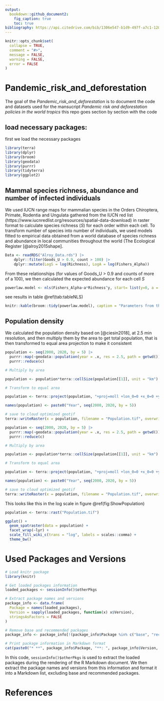```yaml
---
output:
  bookdown::github_document2:
    fig_caption: true
    toc: true
bibliography: https://api.citedrive.com/bib/1306e547-b1d9-497f-a7c1-120c6d3d6ad7/references.bib?x=eyJpZCI6ICIxMzA2ZTU0Ny1iMWQ5LTQ5N2YtYTdjMS0xMjBjNmQzZDZhZDciLCAidXNlciI6ICI4NjQ0IiwgInNpZ25hdHVyZSI6ICJmMjFmNGMwNjZhOWYxN2I0YmRlZTdjNWU2ZmY1N2Y5OTA1MGRjNTlmZGIwN2ZlMzFiNTc2YzY0ZjI1MzBlYzA3In0=/bibliography.bib
---
```


<!-- README.md is generated from README.Rmd. Please edit that file -->

```r
knitr::opts_chunk$set(
  collapse = TRUE,
  comment = "#>",
  message = FALSE,
  warning = FALSE,
  error = FALSE
)
```

# Pandemic_risk_and_deforestation

<!-- badges: start -->
<!-- badges: end -->

The goal of the *Pandemic_risk_and_deforestation* is to document the code and datasets used for the mansucript *Pandemic risk and deforestation policies in the world tropics* this repo goes section by section with the code

## load necessary packages:

first we load the necessary packages

```r
library(terra)
library(dplyr)
library(broom)
library(geodata)
library(purrr)
library(tidyterra)
library(ggplot2)
```


## Mammal species richness, abundance and number of infected individuals 

We used IUCN range maps for mammalian species in the Orders Chiroptera, Primate, Rodentia and Ungulata gathered from the IUCN red list (https://www.iucnredlist.org/resources/spatial-data-download) in raster format to calculate species richness ($S$) for each order within each cell. To transform number of species into number of individuals, we used models fitted to empirical data obtained from a world database of species richness and abundance in local communities throughout the world (The Ecological Register [@alroy2015shape].

```r
Data <- readRDS("Alroy_Data.rds") |>  
    dplyr::filter(Goods_U > 0.9, count > 100) |>  
    dplyr::mutate(LogS = log(Richness), LogA = log(Fishers_Alpha))
```

From these relationships (for values of Goods_U > 0.9 and counts of more of a 100), we then calculated the expected abundance for each cell $S$

```r
powerlaw.model <- nls(Fishers_Alpha~a*Richness^y, start= list(y=0, a = 1), data =Data)
```

see results in table \@ref(tab:tableNLS)

```r
knitr::kable(broom::tidy(powerlaw.model), caption = "Parameters from the non linear model for the power law of fishers alpha", digits = 3)
```

## Population density

We calculated the population density based on [@ciesin2018], at 2.5 min resolution, and then multiply them by the area to get total population, that is then transformed to equal area projection to make it consistent

```r
population <- seq(2000, 2020, by = 5) |>
  purrr::map(~geodata::population(year = .x, res = 2.5, path = getwd())) |> 
  purrr::reduce(c)

# Multiply by area

population <- population*terra::cellSize(population[[1]], unit = "km")

# Transform to equal area

population <- terra::project(population, "+proj=moll +lon_0=0 +x_0=0 +y_0=0 +ellps=WGS84 +units=m +no_defs")

names(population) <- paste0("Year", seq(2000, 2020, by = 5))

# save to cloud optimized geotif
terra::writeRaster(x = population, filename = "Population.tif", overwrite = TRUE, gdal = c("COMPRESS=DEFLATE", "TFW=YES", "of=COG"))
```

```r
population <- seq(2000, 2020, by = 5) |>
  purrr::map(~geodata::population(year = .x, res = 2.5, path = getwd())) |> 
  purrr::reduce(c)

# Multiply by area

population <- population*terra::cellSize(population[[1]], unit = "km")

# Transform to equal area

population <- terra::project(population, "+proj=moll +lon_0=0 +x_0=0 +y_0=0 +ellps=WGS84 +units=m +no_defs")

names(population) <- paste0("Year", seq(2000, 2020, by = 5))

# save to cloud optimized geotif
terra::writeRaster(x = population, filename = "Population.tif", overwrite = TRUE, gdal = c("COMPRESS=DEFLATE", "TFW=YES", "of=COG"))
```

This looks like this in the log scale in figure \@ref(fig:ShowPopulation)

```r
population <- terra::rast("Population.tif")

ggplot() + 
  geom_spatraster(data = population) + 
  facet_wrap(~lyr) +
  scale_fill_wiki_c(trans = "log", labels = scales::comma) +
  theme_bw() 
```


# Used Packages and Versions

```r
# Load knitr package
library(knitr)

# Get loaded packages information
loaded_packages <- sessionInfo()$otherPkgs

# Extract package names and versions
package_info <- data.frame(
  Package = names(loaded_packages),
  Version = sapply(loaded_packages, function(x) x$Version),
  stringsAsFactors = FALSE
)

# Remove base and recommended packages
package_info <- package_info[!(package_info$Package %in% c("base", "recommended")), ]
```


```r
# Print package information in Markdown format
cat(paste0("* **", package_info$Package, "**: ", package_info$Version, "\n"))
```


In this code, `sessionInfo()$otherPkgs` is used to extract the loaded packages during the rendering of the R Markdown document. We then extract the package names and versions from this information and format it into a Markdown list, excluding base and recommended packages.


# References